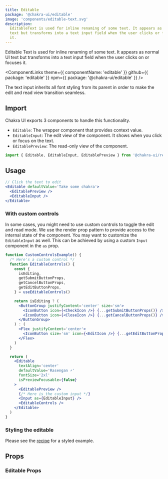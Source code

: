 ```yaml
---
title: Editable
package: '@chakra-ui/editable'
image: 'components/editable-text.svg'
description:
  EditableText is used for inline renaming of some text. It appears as normal UI
  text but transforms into a text input field when the user clicks or focuses on
  it.
---
```


Editable Text is used for inline renaming of some text. It appears as normal UI
text but transforms into a text input field when the user clicks on or focuses
it.

<ComponentLinks
  theme={{ componentName: 'editable' }}
  github={{ package: 'editable' }}
  npm={{ package: '@chakra-ui/editable' }}
/>

<carbon-ad></carbon-ad>

The text input inherits all font styling from its parent in order to make the
edit and read view transition seamless.

## Import

Chakra UI exports 3 components to handle this functionality.

- `Editable`: The wrapper component that provides context value.
- `EditableInput`: The edit view of the component. It shows when you click or
  focus on the text.
- `EditablePreview`: The read-only view of the component.

```js
import { Editable, EditableInput, EditablePreview } from '@chakra-ui/react'
```

## Usage

```jsx
// Click the text to edit
<Editable defaultValue='Take some chakra'>
  <EditablePreview />
  <EditableInput />
</Editable>
```

### With custom controls

In some cases, you might need to use custom controls to toggle the edit and read mode. We use the render prop pattern to provide access to the internal state of the component. You may want to customize the `EditableInput` as well. This can be achieved by using a custom `Input` component in the `as` prop.

```jsx
function CustomControlsExample() {
  /* Here's a custom control */
  function EditableControls() {
    const {
      isEditing,
      getSubmitButtonProps,
      getCancelButtonProps,
      getEditButtonProps,
    } = useEditableControls()

    return isEditing ? (
      <ButtonGroup justifyContent='center' size='sm'>
        <IconButton icon={<CheckIcon />} {...getSubmitButtonProps()} />
        <IconButton icon={<CloseIcon />} {...getCancelButtonProps()} />
      </ButtonGroup>
    ) : (
      <Flex justifyContent='center'>
        <IconButton size='sm' icon={<EditIcon />} {...getEditButtonProps()} />
      </Flex>
    )
  }

  return (
    <Editable
      textAlign='center'
      defaultValue='Rasengan ⚡️'
      fontSize='2xl'
      isPreviewFocusable={false}
    >
      <EditablePreview />
      {/* Here is the custom input */}
      <Input as={EditableInput} />
      <EditableControls />
    </Editable>
  )
}
```

### Styling the editable

Please see the [recipe](#) for a styled example.

## Props

### Editable Props

<PropsTable of='Editable' />
